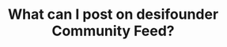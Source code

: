 ---
title: "What can I post on desifounder Community Feed?"
description: "Description of your new file."
sidebarTitle: "What to post on Community Feed"
---